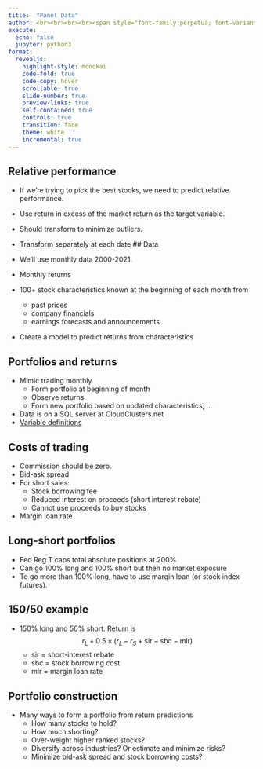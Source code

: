 ```yaml
---
title:  "Panel Data"
author: <br><br><br><br><span style="font-family:perpetua; font-variant:small-caps; color:#606060;">Kerry Back</span><br><br><img src="RiceBusiness-transparent-logo-sm.png"  height=120>
execute:
  echo: false
  jupyter: python3
format: 
  revealjs:
    highlight-style: monokai
    code-fold: true
    code-copy: hover
    scrollable: true
    slide-number: true
    preview-links: true
    self-contained: true
    controls: true
    transition: fade
    theme: white
    incremental: true
---
```


## 

## Relative performance

- If we're trying to pick the best stocks, we need to predict relative performance.
- Use return in excess of the market return as the target variable.
- Should transform to minimize outliers.
- Transform separately at each date
## Data

- We'll use monthly data 2000-2021.
- Monthly returns
- 100+ stock characteristics known at the beginning of each month from
  - past prices
  - company financials
  - earnings forecasts and announcements
- Create a model to predict returns from characteristics


## Portfolios and returns

- Mimic trading monthly
  - Form portfolio at beginning of month
  - Observe returns 
  - Form new portfolio based on updated characteristics, ...
- Data is on a SQL server at CloudClusters.net
- [Variable definitions](ghz.pdf)

## Costs of trading

- Commission should be zero.
- Bid-ask spread
- For short sales:
  - Stock borrowing fee
  - Reduced interest on proceeds (short interest rebate)
  - Cannot use proceeds to buy stocks
- Margin loan rate

## Long-short portfolios

- Fed Reg T caps total absolute positions at 200%
- Can go 100% long and 100% short but then no market exposure
- To go more than 100% long, have to use margin loan (or stock index futures).

## 150/50 example

- 150% long and 50% short.  Return is
$$ r_L + 0.5 \times (r_L - r_S + \text{sir} - \text{sbc}  - \text{mlr})$$
  - sir = short-interest rebate
  - sbc = stock borrowing cost
  - mlr = margin loan rate

## Portfolio construction

- Many ways to form a portfolio from return predictions
  - How many stocks to hold?
  - How much shorting?
  - Over-weight higher ranked stocks?
  - Diversify across industries?  Or estimate and minimize risks?
  - Minimize bid-ask spread and stock borrowing costs?


